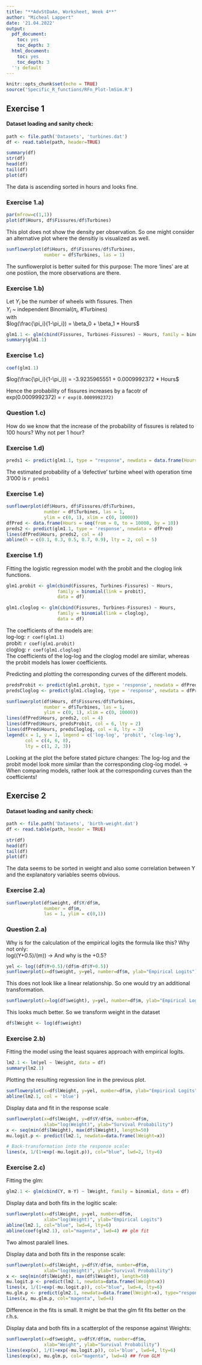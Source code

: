 ```yaml
---
title: "**AdvStDaAn, Worksheet, Week 4**"
author: "Micheal Lappert"
date: '21.04.2022'
output:
  pdf_document:
    toc: yes
    toc_depth: 3
  html_document:
    toc: yes
    toc_depth: 3
  '': default
---
```


```r
knitr::opts_chunk$set(echo = TRUE)
source('Specific_R_functions/RFn_Plot-lmSim.R')
```

## Exercise 1
#### Dataset loading and sanity check:

```r
path <- file.path('Datasets', 'turbines.dat')
df <- read.table(path, header=TRUE)

summary(df)
str(df)
head(df)
tail(df)
plot(df)
```

The data is ascending sorted in hours and looks fine.

### Exercise 1.a)
```r
par(mfrow=c(1,1))
plot(df$Hours, df$Fissures/df$Turbines)
```

This plot does not show the density per observation. So one might consider an alternative plot where the densitiy is visualized as well.
```r
sunflowerplot(df$Hours, df$Fissures/df$Turbines, 
              number = df$Turbines, las = 1)
```

The sunflowerplot is better suited for this purpose: The more 'lines' are at one postiion, the more observations are there.

### Exercise 1.b)
Let $Y_i$ be the number of wheels with fissures. Then\
$Y_i$ ~ independent Binomial($\pi_i$, #Turbines)\
with\
$log(\frac{\pi_i}{1-\pi_i}) = \beta_0 + \beta_1 * Hours$

```r
glm1.1 <- glm(cbind(Fissures, Turbines-Fissures) ~ Hours, family = binomial, data = df)
summary(glm1.1)
```

### Exercise 1.c)
```r
coef(glm1.1)
```

$log(\frac{\pi_i}{1-\pi_i}) = -3.9235965551 + 0.0009992372 * Hours$\

Hence the probability of fissures increases by a facotr of exp(0.0009992372) = `r exp(0.0009992372)`

### Question 1.c)
How do we know that the increase of the probability of fissures is related to 100 hours? Why not per 1 hour?

### Exercise 1.d)
```r
preds1 <- predict(glm1.1, type = "response", newdata = data.frame(Hours = 3000))
```

The estimated probability of a 'defective' turbine wheel with operation time 3'000 is `r preds1`

### Exercise 1.e)
```r
sunflowerplot(df$Hours, df$Fissures/df$Turbines, 
              number = df$Turbines, las = 1,
              ylim = c(0, 1), xlim = c(0, 10000))
dfPred <- data.frame(Hours = seq(from = 0, to = 10000, by = 10))
preds2 <- predict(glm1.1, type = 'response', newdata = dfPred)
lines(dfPred$Hours, preds2, col = 4)
abline(h = c(0.1, 0.3, 0.5, 0.7, 0.9), lty = 2, col = 5)
```

### Exercise 1.f)
Fitting the logistic regression model with the probit and the cloglog link functions.
```r
glm1.probit <- glm(cbind(Fissures, Turbines-Fissures) ~ Hours, 
                   family = binomial(link = probit),
                   data = df)

glm1.cloglog <- glm(cbind(Fissures, Turbines-Fissures) ~ Hours, 
                   family = binomial(link = cloglog),
                   data = df)

```

The coefficients of the models are:\
log-log: `r coef(glm1.1)`\
probit: `r coef(glm1.probit)`\
cloglog: `r coef(glm1.cloglog)`\
The coefficients of the log-log and the cloglog model are similar, whereas the probit models has lower coefficients.

Predicting and plotting the corresponding curves of the different models.
```r
predsProbit <- predict(glm1.probit, type = 'response', newdata = dfPred)
predsCloglog <- predict(glm1.cloglog, type = 'response', newdata = dfPred)

sunflowerplot(df$Hours, df$Fissures/df$Turbines, 
              number = df$Turbines, las = 1,
              ylim = c(0, 1), xlim = c(0, 10000))
lines(dfPred$Hours, preds2, col = 4)
lines(dfPred$Hours, predsProbit, col = 6, lty = 2)
lines(dfPred$Hours, predsCloglog, col = 8, lty = 3)
legend(x = 1, y = 1, legend = c('log-log', 'probit', 'clog-log'),
       col = c(4, 6, 8),
       lty = c(1, 2, 3))
```

Looking at the plot the before stated picture changes: The log-log and the probit model look more similar than the corresponding clog-log model. -> When comparing models, rather look at the corresponding curves than the coefficients!

## Exercise 2
#### Dataset loading and sanity check:
```r
path <- file.path('Datasets', 'birth-weight.dat')
df <- read.table(path, header = TRUE)

str(df)
head(df)
tail(df)
plot(df)
```

The data seems to be sorted in weight and also some correlation between Y and the explanatory variables seems obvious.

### Exercise 2.a)
```r
sunflowerplot(df$weight, df$Y/df$m,
              number = df$m, 
              las = 1, ylim = c(0,1))
```

### Question 2.a)
Why is for the calculation of the empirical logits the formula like this? Why not only:\
log((Y+0.5)/(m))
-> And why is the +0.5?
```r
yel <- log((df$Y+0.5)/(df$m-df$Y+0.5))
sunflowerplot(x=df$weight, y=yel, number=df$m, ylab="Empirical Logits")
```

This does not look like a linear relationship. So one would try an additional transformation.
```r
sunflowerplot(x=log(df$weight), y=yel, number=df$m, ylab="Empirical Logits")
```

This looks much better. So we transform weight in the dataset
```r
df$lWeight <- log(df$weight)
```

### Exercise 2.b)
Fitting the model using the least squares approach with empirical logits.
```r
lm2.1 <- lm(yel ~ lWeight, data = df)
summary(lm2.1)
```

Plotting the resulting regression line in the previous plot.
```r
sunflowerplot(x=df$lWeight, y=yel, number=df$m, ylab="Empirical Logits")
abline(lm2.1, col = 'blue')
```

Display data and fit in the response scale
```r
sunflowerplot(x=df$lWeight, y=df$Y/df$m, number=df$m,
              xlab="log(Weight)", ylab="Survival Probability")
x <- seq(min(df$lWeight), max(df$lWeight), length=50)
mu.logit.p <- predict(lm2.1, newdata=data.frame(lWeight=x))

# Back-transformation into the response scale:
lines(x, 1/(1+exp(-mu.logit.p)), col="blue", lwd=2, lty=6)
```

### Exercise 2.c)
Fitting the glm:
```r
glm2.1 <- glm(cbind(Y, m-Y) ~ lWeight, family = binomial, data = df)
```

Display data and both fits in the logitic scale:
```r
sunflowerplot(x=df$lWeight, y=yel, number=df$m,
              xlab="log(Weight)", ylab="Empirical Logits")
abline(lm2.1, col="blue", lwd=4, lty=6)
abline(coef(glm2.1), col="magenta", lwd=4) ## glm fit

```

Two almost paralell lines.

Display data and both fits in the response scale:
```r
sunflowerplot(x=df$lWeight, y=df$Y/df$m, number=df$m,
              xlab="log(Weight)", ylab="Survival Probability")
x <- seq(min(df$lWeight), max(df$lWeight), length=50)
mu.logit.p <- predict(lm2.1, newdata=data.frame(lWeight=x))
lines(x, 1/(1+exp(-mu.logit.p)), col="blue", lwd=4, lty=6)
mu.glm.p <- predict(glm2.1, newdata=data.frame(lWeight=x), type="response")
lines(x, mu.glm.p, col="magenta", lwd=4)
```

Difference in the fits is small. It might be that the glm fit fits better on the r.h.s.

Display data and both fits in a scatterplot of the response against Weights:
```r
sunflowerplot(x=df$weight, y=df$Y/df$m, number=df$m,
              xlab="Weight", ylab="Survival Probability")
lines(exp(x), 1/(1+exp(-mu.logit.p)), col='blue', lwd=4, lty=6)
lines(exp(x), mu.glm.p, col="magenta", lwd=4) ## from GLM
```

